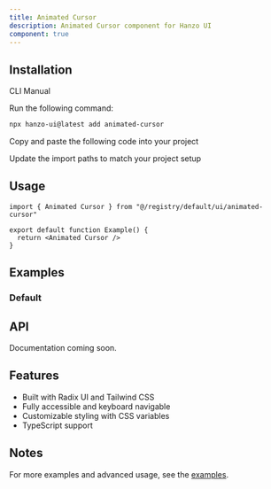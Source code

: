 ```yaml
---
title: Animated Cursor
description: Animated Cursor component for Hanzo UI
component: true
---
```


<ComponentPreview name="animated-cursor-demo" />

## Installation

<Tabs defaultValue="cli">

<TabsList>
  <TabsTrigger value="cli">CLI</TabsTrigger>
  <TabsTrigger value="manual">Manual</TabsTrigger>
</TabsList>

<TabsContent value="cli">

<Steps>

<Step>Run the following command:</Step>

```bash
npx hanzo-ui@latest add animated-cursor
```

</Steps>

</TabsContent>

<TabsContent value="manual">

<Steps>

<Step>Copy and paste the following code into your project</Step>

<ComponentSource name="animated-cursor" />

<Step>Update the import paths to match your project setup</Step>

</Steps>

</TabsContent>

</Tabs>

## Usage

```tsx
import { Animated Cursor } from "@/registry/default/ui/animated-cursor"

export default function Example() {
  return <Animated Cursor />
}
```

## Examples

### Default

<ComponentPreview name="animated-cursor-demo" />

## API

Documentation coming soon.

## Features

- Built with Radix UI and Tailwind CSS
- Fully accessible and keyboard navigable
- Customizable styling with CSS variables
- TypeScript support

## Notes

For more examples and advanced usage, see the [examples](/examples).
